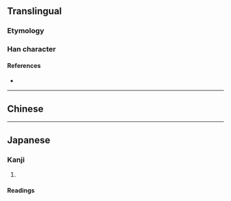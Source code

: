 {{also|業|北}}
{{character info/new}}
<!-- may be replaced by zh-forms -->
==Translingual==
{{stroke order}}

===Etymology===
{{Han simp|業|f=𦍎|t=&nbsp;}}

===Han character===
{{Han char|rn=1|rad=一|as=04|sn=5|four=|canj=TC,XTC|ids=⿶䒑⿰丨丨}}

====References====
* {{Han ref|kx=0078.021|hdz=10015.040|uh=4E1A|ud=19994}}

----

==Chinese==
{{zh-see|業}}

----

==Japanese==

===Kanji===
{{ja-kanji|grade=|rs=一04}}

# {{alternative form of|北|lang=ja}}

====Readings====
{{ja-readings
|goon=[[ほく]] (hoku)
|kanon=[[ほく]] (hoku)
|kun=[[きた]] (kita), [[にげる]] (nigeru)}}